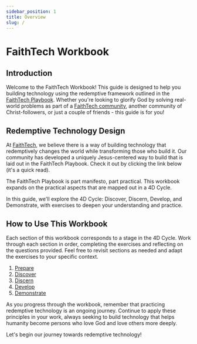 ```yaml
---
sidebar_position: 1
title: Overview
slug: /
---
```



# FaithTech Workbook

## Introduction

Welcome to the FaithTech Workbook! This guide is designed to help you building technology 
using the redemptive framework outlined  in the [FaithTech Playbook](https://faithtech.com/wp-content/uploads/The-FaithTech-Playbook.pdf).
Whether you're looking to glorify God by solving real-world problems as part of 
a [FaithTech community](https://faithtech.com/communities/), another community of 
Christ-followers, or just a couple of friends - this guide is for you!

## Redemptive Technology Design

At [FaithTech](https://faithtech.com/), we believe there is a way of building technology that redemptively changes 
the world while transforming those who build it. Our community has developed a uniquely Jesus-centered way to build 
that is laid out in the FaithTech Playbook. Check it out by clicking the link below (it's a quick read).

<CTAButton label="Download the FaithTech Playbook" to="https://faithtech.com/wp-content/uploads/The-FaithTech-Playbook.pdf"></CTAButton>


The FaithTech Playbook is part manifesto, part practical. This workbook expands on the practical 
aspects that are mapped out in a 4D Cycle.

<FourDCycleSvg />

In this guide, we'll explore the 4D Cycle: Discover, Discern, Develop, and Demonstrate, with exercises to deepen 
your understanding and practice.

## How to Use This Workbook

Each section of this workbook corresponds to a stage in the 4D Cycle. Work through each section in order, completing the exercises and reflecting on the questions provided. Feel free to revisit sections as needed and adapt the exercises to your specific context.

1. [Prepare](prepare/)
1. [Discover](discover/)
1. [Discern](discern/)
1. [Develop](develop/)
1. [Demonstrate](demonstrate/)

As you progress through the workbook, remember that practicing redemptive technology is an ongoing journey. 
Continue to apply these principles in your work, always seeking to build technology that helps humanity 
become persons who love God and love others more deeply.

Let's begin our journey towards redemptive technology!
